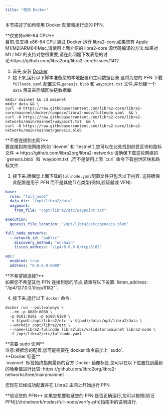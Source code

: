 ```yaml
---
title: "使用 Docker"
---
```



本节描述了如何使用 Docker 配置和运行您的 PFN.

<Aside type="caution">
  **仅支持x86-64 CPU**<br />
  目前,仅支持 x86-64 CPU 通过 Docker 运行 libra2-core.如果您有 Apple M1/M2(ARM64)Mac,请使用上面介绍的 libra2-core 源代码编译的方法.如果对 M1 / M2 的支持对您很重要,请在此问题下发表您的讨论:https://github.com/libra2org/libra2-core/issues/1412
</Aside>

1. 首先,安装 [Docker](https://docs.docker.com/get-docker/).
2. 接下来,运行以下脚本准备您的本地配置和主网数据目录.这将为您的 PFN 下载 `fullnode.yaml` 配置文件,`genesis.blob` 和 `waypoint.txt` 文件,并创建一个 `data` 目录来存储区块链数据库:

```shellscript filename="Terminal"
mkdir mainnet && cd mainnet
mkdir data && \
curl -O https://raw.githubusercontent.com/libra2-core/libra2-core/mainnet/docker/compose/libra2-node/fullnode.yaml  && \
curl -O https://raw.githubusercontent.com/libra2-core/libra2-networks/main/mainnet/waypoint.txt  && \
curl -O https://raw.githubusercontent.com/libra2-core/libra2-networks/main/mainnet/genesis.blob
```

<Aside type="caution">
  **不想连接到主网?**<br />
  要连接到其他网络(例如 `devnet` 和 `testnet`),您可以在此处找到创世区块和路标文件 ➜ https://github.com/libra2org/libra2-networks
  请确保下载这些网络的 `genesis.blob` 和 `waypoint.txt` ,而不是使用上面 `curl` 命令下载创世区块和路标文件.
</Aside>

3. 接下来,确保您上面下载的`fullnode.yaml`配置文件只包含以下内容.
   这将确保此配置是用于 PFN 而不是其他节点类型(例如,验证器或 VFN):

```yaml filename="fullnode.yaml"
base:
  role: "full_node"
  data_dir: "/opt/libra2/data"
  waypoint:
    from_file: "/opt/libra2/etc/waypoint.txt"

execution:
  genesis_file_location: "/opt/libra2/etc/genesis.blob"

full_node_networks:
  - network_id: "public"
    discovery_method: "onchain"
    listen_address: "/ip4/0.0.0.0/tcp/6182"

api:
  enabled: true
  address: "0.0.0.0:8080"
```

<Aside type="caution">
  **不希望被连接?**<br />
  如果您不希望其他 PFN 连接到您的节点,请重写以下设置:`listen_address: "/ip4/127.0.0.1/tcp/6182"`.
</Aside>

4. 接下来,运行以下 `docker` 命令:

```shellscript filename="Terminal"
docker run --pull=always \
  --rm -p 8080:8080 \
  -p 9101:9101 -p 6180:6180 \
  -v $(pwd):/opt/libra2/etc -v $(pwd)/data:/opt/libra2/data \
  --workdir /opt/libra2/etc \
  --name=libra2-fullnode libra2labs/validator:mainnet libra2-node \
  -f /opt/libra2/etc/fullnode.yaml
```

<Aside type="caution">
  **需要 sudo 访问**<br />
  注意:根据您的配置,您可能需要在 docker 命令前加上 `sudo`.
</Aside>

<Aside type="note">
  **Docker 标签**<br />
  `mainnet` 标签始终指向最新的官方 Docker 镜像标签.您可以在以下位置找到最新的哈希值进行比较:
  https://github.com/libra2org/libra2-networks/tree/main/mainnet
</Aside>

您现在已经成功配置并在 Libra2 主网上开始运行 PFN.

<Aside type="note">
  **验证您的 PFN**
  如果您想要验证您的 PFN 是否正确运行,您可以按照[验证 PFN](/zh/network/nodes/full-node/verify-pfn)指南中的说明进行.
</Aside>
